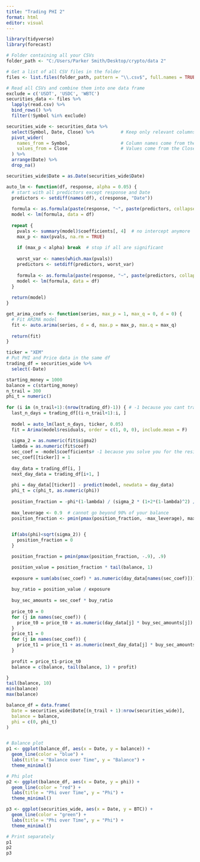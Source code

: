 ```yaml
---
title: "Trading PHI 2"
format: html
editor: visual
---
```


```r
library(tidyverse)
library(forecast)
```

```r

# Folder containing all your CSVs
folder_path <- "C:/Users/Parker Smith/Desktop/crypto/data 2"

# Get a list of all CSV files in the folder
files <- list.files(folder_path, pattern = "\\.csv$", full.names = TRUE)

# Read all CSVs and combine them into one data frame
exclude = c('USDT', 'USDC', 'WBTC')
securities_data <- files %>%
  lapply(read.csv) %>%
  bind_rows() %>% 
  filter(!Symbol %in% exclude)
```

```r
securities_wide <- securities_data %>%
  select(Symbol, Date, Close) %>%          # Keep only relevant columns
  pivot_wider(
    names_from = Symbol,                   # Column names come from the coin symbol
    values_from = Close                    # Values come from the Close column
  ) %>%
  arrange(Date) %>% 
  drop_na()

securities_wide$Date = as.Date(securities_wide$Date)
```



```r
auto_lm <- function(df, response, alpha = 0.05) {
  # start with all predictors except response and Date
  predictors <- setdiff(names(df), c(response, "Date"))
  
  formula <- as.formula(paste(response, "~", paste(predictors, collapse = " + "), "+ 0"))
  model <- lm(formula, data = df)
  
  repeat {
    pvals <- summary(model)$coefficients[, 4]  # no intercept anymore
    max_p <- max(pvals, na.rm = TRUE)
    
    if (max_p < alpha) break  # stop if all are significant
    
    worst_var <- names(which.max(pvals))
    predictors <- setdiff(predictors, worst_var)
    
    formula <- as.formula(paste(response, "~", paste(predictors, collapse = " + "), "+ 0"))
    model <- lm(formula, data = df)
  }
  
  return(model)
}
```



```r
get_arima_coefs <- function(series, max_p = 1, max_q = 0, d = 0) {
  # Fit ARIMA model
  fit <- auto.arima(series, d = d, max.p = max_p, max.q = max_q)
  
  return(fit)
}
```



```r
ticker = "XEM"
# Put PHI and Price data in the same df
trading_df = securities_wide %>% 
  select(-Date)

starting_money = 1000
balance = c(starting_money)
n_trail = 300
phi_t = numeric()
  
for (i in (n_trail+1):(nrow(trading_df)-1)) { # -1 because you cant trade on last day
  last_n_days = trading_df[(i-n_trail+1):i, ]
  
  model = auto_lm(last_n_days, ticker, 0.05)
  fit = Arima(model$residuals, order = c(1, 0, 0), include.mean = F)
  
  sigma_2 = as.numeric(fit$sigma2)
  lambda = as.numeric(fit$coef)
  sec_coef = -model$coefficients# -1 because you solve you for the residual by subtracting lm
  sec_coef[[ticker]] = 1
  
  day_data = trading_df[i, ]
  next_day_data = trading_df[i+1, ]
  
  phi = day_data[[ticker]] - predict(model, newdata = day_data)
  phi_t = c(phi_t, as.numeric(phi))
  
  position_fraction = -phi*(1-lambda) / (sigma_2 * (1+2*(1-lambda)^2) / (1-lambda^2) )
  
  max_leverage <- 0.9  # cannot go beyond 90% of your balance
  position_fraction <- pmin(pmax(position_fraction, -max_leverage), max_leverage)

  
  if(abs(phi)<sqrt(sigma_2)) {
    position_fraction = 0
  }

  position_fraction = pmin(pmax(position_fraction, -.9), .9)

  position_value = position_fraction * tail(balance, 1)
  
  exposure = sum(abs(sec_coef) * as.numeric(day_data[names(sec_coef)])) # abs() because cash is needed to hold short
  
  buy_ratio = position_value / exposure
  
  buy_sec_amounts = sec_coef * buy_ratio
  
  price_t0 = 0
  for (j in names(sec_coef)) {
    price_t0 = price_t0 + as.numeric(day_data[j] * buy_sec_amounts[j])
  }
  price_t1 = 0
  for (j in names(sec_coef)) {
    price_t1 = price_t1 + as.numeric(next_day_data[j] * buy_sec_amounts[j])
  }
  
  profit = price_t1-price_t0
  balance = c(balance, tail(balance, 1) + profit)

}
tail(balance, 10)
min(balance)
max(balance)
```

```r
balance_df = data.frame(
  Date = securities_wide$Date[(n_trail + 1):nrow(securities_wide)],
  balance = balance,
  phi = c(0, phi_t)
)


# Balance plot
p1 <- ggplot(balance_df, aes(x = Date, y = balance)) +
  geom_line(color = "blue") +
  labs(title = "Balance over Time", y = "Balance") +
  theme_minimal()

# Phi plot
p2 <- ggplot(balance_df, aes(x = Date, y = phi)) +
  geom_line(color = "red") +
  labs(title = "Phi over Time", y = "Phi") +
  theme_minimal()

p3 <- ggplot(securities_wide, aes(x = Date, y = BTC)) +
  geom_line(color = "green") +
  labs(title = "Phi over Time", y = "Phi") +
  theme_minimal()

# Print separately
p1
p2
p3

```

